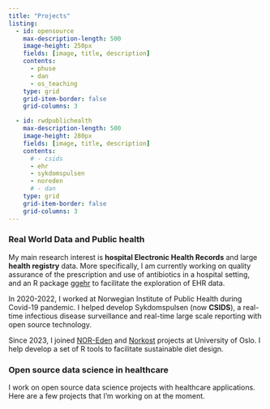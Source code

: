 ```yaml
---
title: "Projects"
listing:
  - id: opensource
    max-description-length: 500
    image-height: 250px
    fields: [image, title, description]
    contents: 
      - phuse
      - dan
      - os_teaching
    type: grid
    grid-item-border: false
    grid-columns: 3

  - id: rwdpublichealth
    max-description-length: 500
    image-height: 280px
    fields: [image, title, description]
    contents: 
      # - csids
      - ehr
      - sykdomspulsen
      - noreden
      # - dan
    type: grid
    grid-item-border: false
    grid-columns: 3
---
```



### Real World Data and Public health

My main research interest is **hospital Electronic Health Records** and large **health registry** data. More specifically, I am currently working on quality assurance of the prescription and use of antibiotics in a hospital setting, and an R package [ggehr](https://github.com/andreaczhang/ggehr) to facilitate the exploration of EHR data.

In 2020-2022, I worked at Norwegian Institute of Public Health during Covid-19 pandemic. I helped develop Sykdomspulsen (now **CSIDS**), a real-time infectious disease surveillance and real-time large scale reporting with open source technology. 

Since 2023, I joined [NOR-Eden](https://www.med.uio.no/imb/english/research/projects/nor-eden/) and [Norkost](https://www.med.uio.no/imb/english/research/projects/norkost/) projects at University of Oslo. I help develop a set of R tools to facilitate sustainable diet design.

::: {#rwdpublichealth}
:::


### Open source data science in healthcare

I work on open source data science projects with healthcare applications. Here are a few projects that I'm working on at the moment.

::: {#opensource}
:::





